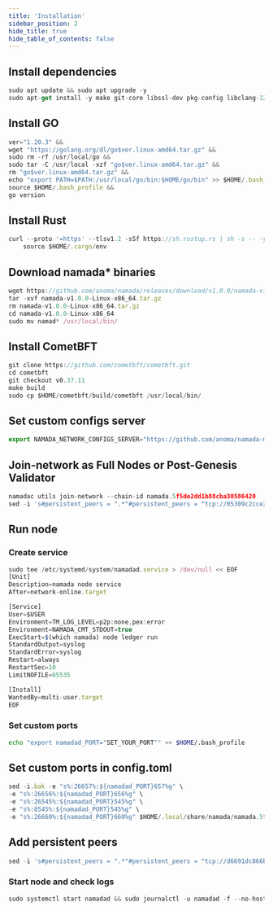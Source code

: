 ```yaml
---
title: 'Installation'
sidebar_position: 2
hide_title: true
hide_table_of_contents: false
---
```



<PageTitle
  iconUrl="img/namada-icon.svg"
  title="Installation"
  chainId="namada.5f5de2dd1b88cba30586420"
  version="v1.0.0"
/>

## Install dependencies
```js
sudo apt update && sudo apt upgrade -y
sudo apt-get install -y make git-core libssl-dev pkg-config libclang-12-dev build-essential protobuf-compiler
```

## Install GO
```js
ver="1.20.3" &&
wget "https://golang.org/dl/go$ver.linux-amd64.tar.gz" &&
sudo rm -rf /usr/local/go &&
sudo tar -C /usr/local -xzf "go$ver.linux-amd64.tar.gz" &&
rm "go$ver.linux-amd64.tar.gz" &&
echo "export PATH=$PATH:/usr/local/go/bin:$HOME/go/bin" >> $HOME/.bash_profile &&
source $HOME/.bash_profile &&
go version
```

## Install Rust
```js
curl --proto '=https' --tlsv1.2 -sSf https://sh.rustup.rs | sh -s -- -y
    source $HOME/.cargo/env
```

## Download namada* binaries
```js
wget https://github.com/anoma/namada/releases/download/v1.0.0/namada-v1.0.0-Linux-x86_64.tar.gz
tar -xvf namada-v1.0.0-Linux-x86_64.tar.gz
rm namada-v1.0.0-Linux-x86_64.tar.gz
cd namada-v1.0.0-Linux-x86_64
sudo mv namad* /usr/local/bin/
```

## Install CometBFT
```js
git clone https://github.com/cometbft/cometbft.git
cd cometbft
git checkout v0.37.11
make build
sudo cp $HOME/cometbft/build/cometbft /usr/local/bin/
```

## Set custom configs server
```js
export NAMADA_NETWORK_CONFIGS_SERVER="https://github.com/anoma/namada-mainnet-genesis/releases/download/mainnet-genesis"
```

## Join-network as Full Nodes or Post-Genesis Validator
```js
namadac utils join-network --chain-id namada.5f5de2dd1b88cba30586420
sed -i 's#persistent_peers = ".*"#persistent_peers = "tcp://05309c2cce2d163027a47c662066907e89cd6b99@74.50.93.254:26656,tcp://2bf5cdd25975c239e8feb68153d69c5eec004fdb@64.118.250.82:46656"#' $HOME/.local/share/namada/housefire-cotton.d3c912fee7462/config.toml
```

## Run node
### Create service
```js
sudo tee /etc/systemd/system/namadad.service > /dev/null << EOF
[Unit]
Description=namada node service
After=network-online.target

[Service]
User=$USER
Environment=TM_LOG_LEVEL=p2p:none,pex:error
Environment=NAMADA_CMT_STDOUT=true
ExecStart=$(which namada) node ledger run
StandardOutput=syslog
StandardError=syslog
Restart=always
RestartSec=10
LimitNOFILE=65535

[Install]
WantedBy=multi-user.target
EOF
```

### Set custom ports
```bash
echo "export namadad_PORT="SET_YOUR_PORT"" >> $HOME/.bash_profile
```

## Set custom ports in config.toml
```js
sed -i.bak -e "s%:26657%:${namadad_PORT}657%g" \
-e "s%:26656%:${namadad_PORT}656%g" \
-e "s%:26545%:${namadad_PORT}545%g" \
-e "s%:8545%:${namadad_PORT}545%g" \
-e "s%:26660%:${namadad_PORT}660%g" $HOME/.local/share/namada/namada.5f5de2dd1b88cba30586420/config.toml
```

## Add persistent peers
```js
sed -i 's#persistent_peers = ".*"#persistent_peers = "tcp://d6691dc866be3de0be931d2018e8fdc6a564de20@165.227.42.204:26656"#' $HOME/.local/share/namada/housefire-cotton.d3c912fee7462/config.toml
```

### Start node and check logs
```js
sudo systemctl start namadad && sudo journalctl -u namadad -f --no-hostname -o cat
```
